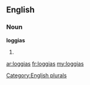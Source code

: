 ==English==

===Noun===
'''loggias'''

# {{plural of|[[loggia]]}}

[[Category:English plurals]]

[[ar:loggias]]
[[fr:loggias]]
[[my:loggias]]